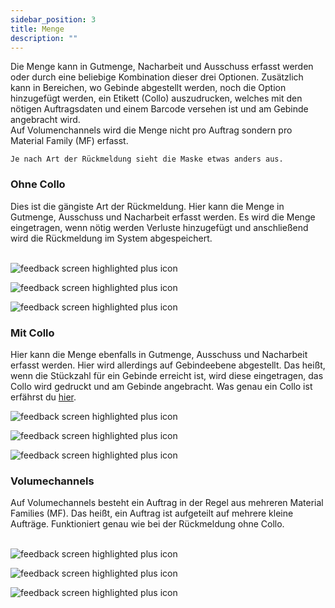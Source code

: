 ```yaml
---
sidebar_position: 3
title: Menge
description: ""
---
```


<div className="background-container">
    Die Menge kann in Gutmenge, Nacharbeit und Ausschuss erfasst werden oder durch eine beliebige Kombination dieser drei Optionen. Zusätzlich kann in Bereichen, wo Gebinde abgestellt werden, noch die Option hinzugefügt werden, ein Etikett (Collo) auszudrucken, welches mit den nötigen Auftragsdaten und einem Barcode versehen ist und am Gebinde angebracht wird.<br/>
    Auf Volumenchannels wird die Menge nicht pro Auftrag sondern pro Material Family (MF) erfasst.<br/>
    
    Je nach Art der Rückmeldung sieht die Maske etwas anders aus. 
</div>

### Ohne Collo

<div className="background-container">
    Dies ist die gängiste Art der Rückmeldung. Hier kann die Menge in Gutmenge, Ausschuss und Nacharbeit erfasst werden.
    Es wird die Menge eingetragen, wenn nötig werden Verluste hinzugefügt und anschließend wird die Rückmeldung im System abgespeichert.<br/><br/>

<Tabs className="unique-tabs">
<TabItem value="Gutmenge - Ausschuss">

![feedback screen highlighted plus icon](../../../../static/img/fertigung/rückmeldung/menge/2.png)

</TabItem>

<TabItem value="Gutmenge">

![feedback screen highlighted plus icon](../../../../static/img/fertigung/rückmeldung/menge/3.png)
</TabItem>

<TabItem value="Gutmenge - Nacharbeit - Ausschuss">

![feedback screen highlighted plus icon](../../../../static/img/fertigung/rückmeldung/menge/1.png)
</TabItem>

</Tabs>
</div>



### Mit Collo

<div className="background-container">

Hier kann die Menge ebenfalls in Gutmenge, Ausschuss und Nacharbeit erfasst werden. Hier wird allerdings auf Gebindeebene abgestellt.
Das heißt, wenn die Stückzahl für ein Gebinde erreicht ist, wird diese eingetragen, das Collo wird gedruckt und am Gebinde angebracht.
Was genau ein Collo ist erfährst du [hier](./mit-collo.mdx).


<Tabs className="unique-tabs">
<TabItem value="Gutmenge - Ausschuss">

![feedback screen highlighted plus icon](../../../../static/img/fertigung/rückmeldung/menge/5.png)

</TabItem>

<TabItem value="Gutmenge">

![feedback screen highlighted plus icon](../../../../static/img/fertigung/rückmeldung/menge/6.png)
</TabItem>

<TabItem value="Gutmenge - Nacharbeit - Ausschuss">

![feedback screen highlighted plus icon](../../../../static/img/fertigung/rückmeldung/menge/4.png)
</TabItem>

</Tabs>
</div>



### Volumechannels

<div className="background-container">
Auf Volumechannels besteht ein Auftrag in der Regel aus mehreren Material Families (MF). Das heißt, ein Auftrag 
ist aufgeteilt auf mehrere kleine Aufträge. 
Funktioniert genau wie bei der Rückmeldung ohne Collo.<br/><br/>

<Tabs className="unique-tabs">
<TabItem value="Gutmenge - Ausschuss">

![feedback screen highlighted plus icon](../../../../static/img/fertigung/rückmeldung/menge/8.png)

</TabItem>

<TabItem value="Gutmenge">

![feedback screen highlighted plus icon](../../../../static/img/fertigung/rückmeldung/menge/9.png)
</TabItem>

<TabItem value="Gutmenge - Nacharbeit - Ausschuss">

![feedback screen highlighted plus icon](../../../../static/img/fertigung/rückmeldung/menge/7.png)
</TabItem>

</Tabs>
</div>


